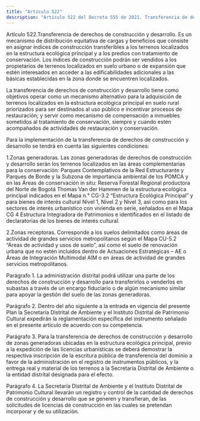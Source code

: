 ```yaml
---
title: "Artículo 522"
description: "Artículo 522 del Decreto 555 de 2021. Transferencia de derechos de construcción y desarrollo."
---
```


Artículo 522.Transferencia de derechos de construcción y desarrollo. Es un mecanismo de distribución equitativa de cargas y beneficios que consiste en asignar índices de construcción transferibles a los terrenos localizados en la estructura ecológica principal y a los predios con tratamiento de conservación. Los índices de construcción podrán ser vendidos a los propietarios de terrenos localizados en suelo urbano o de expansión que estén interesados en acceder a las edificabilidades adicionales a las básicas establecidas en la zona donde se encuentren localizados.
 
La transferencia de derechos de construcción y desarrollo tiene como objetivos operar como un mecanismo alternativo para la adquisición de terrenos localizados en la estructura ecológica principal en suelo rural priorizados para ser destinados al uso público e incentivar procesos de restauración; y servir como mecanismo de compensación a inmuebles sometidos al tratamiento de conservación, siempre y cuando estén acompañados de actividades de restauración y conservación.
 
Para la implementación de la transferencia de derechos de construcción y desarrollo se tendrá en cuenta las siguientes condiciones:
 
1.Zonas generadoras. Las zonas generadoras de derechos de construcción y desarrollo serán los terrenos localizados en las áreas complementarias para la conservación: Parques Contemplativos de la Red Estructurante y Parques de Borde y la Subzona de importancia ambiental de los POMCA y en las Áreas de conservación in situ: Reserva Forestal Regional productora del Norte de Bogotá Thomas Van der Hammen de la estructura ecológica principal indicados en el Mapa n.° CG-3.2 “Estructura Ecológica Principal” y para bienes de interés cultural Nivel 1, Nivel 2 y Nivel 3, así como para los sectores de interés urbanístico con vivienda en serie, señalados en el Mapa CG 4 Estructura Integradora de Patrimonios e identificados en el listado de declaratorias de los bienes de interés cultural.
 
2.Zonas receptoras. Corresponde a los suelos delimitados como áreas de actividad de grandes servicios metropolitanos según el Mapa CU-5.2 “Áreas de actividad y usos de suelo”, así como el suelo de renovación urbana que no estén incluidos dentro de Actuaciones Estratégicas – AE o Áreas de Integración Multimodal AIM o en áreas de actividad de grandes servicios metropolitanos.
 
Parágrafo 1. La administración distrital podrá utilizar una parte de los derechos de construcción y desarrollo para transferirlos o venderlos en subastas a través de un encargo fiduciario o de algún mecanismo similar para apoyar la gestión del suelo de las zonas generadoras.
 
Parágrafo 2. Dentro del año siguiente a la entrada en vigencia del presente Plan la Secretaría Distrital de Ambiente y el Instituto Distrital de Patrimonio Cultural expedirán la reglamentación específica del instrumento señalado en el presente artículo de acuerdo con su competencia. 
 
Parágrafo 3. Para la transferencia de derechos de construcción y desarrollo de zonas generadoras ubicadas en la estructura ecológica principal, previo a la expedición de las licencias urbanísticas se deberá demostrar la respectiva inscripción de la escritura pública de transferencia del dominio a favor de la administración en el registro de instrumentos públicos, y la entrega real y material de los terrenos a la Secretaría Distrital de Ambiente o la entidad distrital designada para el efecto.
 
Parágrafo 4. La Secretaría Distrital de Ambiente y el Instituto Distrital de Patrimonio Cultural llevarán un registro y control de la cantidad de derechos de construcción y desarrollo que se generen y transfieran, de las solicitudes de licencias de construcción en las cuales se pretendan incorporar y de su utilización.